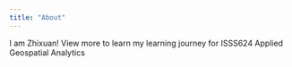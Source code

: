 ---
title: "About"
---

I am Zhixuan! View more to learn my learning journey for ISSS624 Applied Geospatial Analytics
